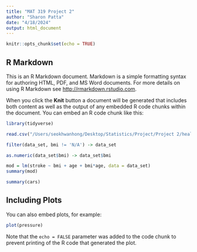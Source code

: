 ```yaml
---
title: "MAT 319 Project 2"
author: "Sharon Patta"
date: "4/18/2024"
output: html_document
---
```


```r
knitr::opts_chunk$set(echo = TRUE)
```

## R Markdown

This is an R Markdown document. Markdown is a simple formatting syntax for authoring HTML, PDF, and MS Word documents. For more details on using R Markdown see <http://rmarkdown.rstudio.com>.

When you click the **Knit** button a document will be generated that includes both content as well as the output of any embedded R code chunks within the document. You can embed an R code chunk like this:

```r
library(tidyverse)
```


```r
read.csv("/Users/seokhwanhong/Desktop/Statistics/Project/Project 2/healthcare-dataset-stroke-data.csv") -> data_set
```

```r
filter(data_set, bmi != 'N/A') -> data_set
```

```r
as.numeric(data_set$bmi) -> data_set$bmi
```



```r
mod = lm(stroke ~ bmi + age + bmi*age, data = data_set)
summary(mod)
```





```r
summary(cars)
```

## Including Plots

You can also embed plots, for example:

```r
plot(pressure)
```

Note that the `echo = FALSE` parameter was added to the code chunk to prevent printing of the R code that generated the plot.

